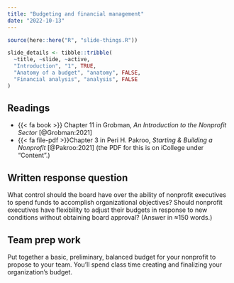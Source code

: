 ```yaml
---
title: "Budgeting and financial management"
date: "2022-10-13"
---
```


```r
source(here::here("R", "slide-things.R"))

slide_details <- tibble::tribble(
  ~title, ~slide, ~active,
  "Introduction", "1", TRUE,
  "Anatomy of a budget", "anatomy", FALSE,
  "Financial analysis", "analysis", FALSE
)
```

## Readings

- {{< fa book >}} Chapter 11 in Grobman, *An Introduction to the Nonprofit Sector* [@Grobman:2021]
- {{< fa file-pdf >}}Chapter 3 in Peri H. Pakroo, *Starting & Building a Nonprofit* [@Pakroo:2021] (the PDF for this is on iCollege under "Content".)


## Written response question

What control should the board have over the ability of nonprofit executives to spend funds to accomplish organizational objectives? Should nonprofit executives have flexibility to adjust their budgets in response to new conditions without obtaining board approval? (Answer in ≈150 words.)


## Team prep work

Put together a basic, preliminary, balanced budget for your nonprofit to propose to your team. You'll spend class time creating and finalizing your organization's budget.
